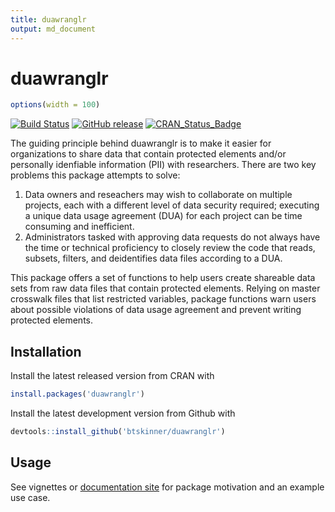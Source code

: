 ```yaml
---
title: duawranglr
output: md_document
---
```


# duawranglr

```r
options(width = 100)
```

[![Build
Status](https://travis-ci.org/btskinner/duawranglr.svg?branch=master)](https://travis-ci.org/btskinner/duawranglr)
[![GitHub
release](https://img.shields.io/github/release/btskinner/duawranglr.svg)](https://github.com/btskinner/duawranglr)
[![CRAN_Status_Badge](http://www.r-pkg.org/badges/version/duawranglr)](https://CRAN.R-project.org/package=duawranglr)

The guiding principle behind duawranglr is to make it easier for
organizations to share data that contain protected elements and/or
personally idenfiable information (PII) with researchers. There are
two key problems this package attempts to solve:

1. Data owners and reseachers may wish to collaborate on multiple
projects, each with a different level of data security required;
executing a unique data usage agreement (DUA) for each project can be
time consuming and inefficient.  
2. Administrators tasked with approving data requests do not always
have the time or technical proficiency to closely review the code that
reads, subsets, filters, and deidentifies data files according to a
DUA.

This package offers a set of functions to help users create shareable
data sets from raw data files that contain protected elements. Relying
on master crosswalk files that list restricted variables, package
functions warn users about possible violations of data usage agreement
and prevent writing protected elements.  

## Installation

Install the latest released version from CRAN with

```r
install.packages('duawranglr')
```

Install the latest development version from Github with

```r
devtools::install_github('btskinner/duawranglr')
```

## Usage

See vignettes or [documentation site](https://btskinner.me/duawranglr)
for package motivation and an example use case.
